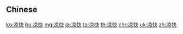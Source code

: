{{also|涼快}}
==Chinese==
{{zh-see|涼快}}

[[ko:凉快]]
[[hu:凉快]]
[[mg:凉快]]
[[ja:凉快]]
[[ta:凉快]]
[[th:凉快]]
[[chr:凉快]]
[[uk:凉快]]
[[zh:凉快]]